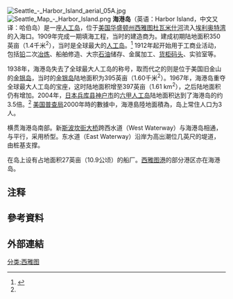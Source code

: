 {{Translating|||time=2020-12-01T08:00:18+00:00}}
[[File:Seattle_-_Harbor_Island_aerial_05A.jpg|thumb]]
[[Image:Seattle_Map_-_Harbor_Island.png|right]]
'''海港岛'''（英语：Harbor Island，中文又译：哈伯岛{{NoteTag|“哈伯岛”是英文原文名称的音译。}}）是一座[[人工岛|人工岛]]，位于[[美国|美国]][[华盛顿州|华盛顿州]][[西雅圖|西雅图]][[杜瓦米什河|杜瓦米什河]]流入[[埃利奥特湾|埃利奥特湾]]的入海口。1909年完成一期填海工程，当时的建造商为{{Link-en|普吉特海湾桥梁和挖掘公司|Puget Sound Bridge and Dredging Company}}。建成初期陆地面积350英亩（1.4千米<sup>2</sup>），当时是全球最大的[[人工岛|人工岛]]。<ref name="historylink 3631">{{cite web|title=Harbor Island, at the time the world's largest artificial island, is completed in 1909|url=https://www.historylink.org/File/3631|accessdate=2019年8月17日|author=|date=|last=Wilma|first=David|year=2001年|format=|publisher=HistoryLink|language=en|archive-date=2020年1月1日|archive-url=https://web.archive.org/web/20200101121138/https://www.historylink.org/File/3631|dead-url=no}}</ref> 1912年起开始用于工商业活动，包括[[铅|铅]]二次[[冶炼|冶炼]]、船舶修造、大宗[[石油|石油]]储存、金属加工、[[貨櫃碼頭|货柜码头]]、实验室等。

1938年，海港岛失去了全球最大人工岛的称号，取而代之的则是位于美国旧金山的[[金銀島_(舊金山)|金银岛]]，当时的[[金銀島_(舊金山)|金银岛]]陆地面积为395英亩（1.60千米<sup>2</sup>）。1967年，海港岛重夺全球最大人工岛的宝座，这时陆地面积增至397英亩（1.61 km<sup>2</sup>），之后陆地面积仍有增加。2004年，[[日本|日本]][[兵库县|兵库县]][[神户市|神户市]]的[[六甲人工岛|六甲人工岛]]陆地面积达到了海港岛的约3.5倍。<ref name="historylink 3631"/> [[美国普查局|美国普查局]]2000年時的數據中，海港島陸地面積為{{convert|406.91|acre}}，岛上常住人口为3人。

{{Link-en|西西雅图大桥|West Seattle Bridge}}横贯海港岛南部。新[[斯波坎街大桥|斯波坎街大桥]]跨西水道（West Waterway）与海港岛相通，与{{Link-en|西西雅图大桥|West Seattle Bridge}}平行，采用{{Link-en|旋转桥|swing bridge}}桥型。东水道（East Waterway）沿岸为高出潮位几英尺的堤道，由桩基支撑。

{{Internal link helper/en|維格工業|Vigor Industrial}}在岛上设有占地面积27英亩（10.9公顷）的船厂。[[西雅圖港|西雅图港]]的部分港区亦在海港岛。
{{clear}}

== 注释 ==
{{NoteFoot}}

== 參考資料 ==
{{Reflist|2}}


== 外部連結 ==
{{Commonscat}}
[[分类:西雅图|分类:西雅图]]